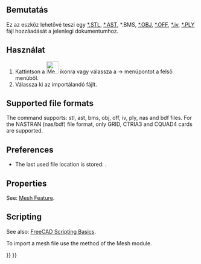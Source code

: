 <languages/>

{{Docnav
|
|[[Mesh_Export|Export]]
|[[Mesh_Workbench|Mesh]]
|IconL=
|IconR=Mesh_Export.svg
|IconC=Workbench_Mesh.svg
}}

<div class="mw-translate-fuzzy">
{{GuiCommand|Name=Mesh ImportMesh|MenuLocation=Hálók → Háló importálása|Workbenches=[[Mesh Workbench|Háló]]|SeeAlso=[[Std_Import|Std Import]]}}
</div>

<span id="Description"></span>
<div class="mw-translate-fuzzy">
==Bemutatás==
</div>

<div class="mw-translate-fuzzy">
Ez az eszköz lehetővé teszi egy [https://en.wikipedia.org/wiki/STL_(file_format) *.STL], [https://en.wikipedia.org/wiki/STL_(file_format)#ASCII_STL *.AST],  *.BMS, [https://en.wikipedia.org/wiki/Wavefront_.obj_file *.OBJ], [http://en.wikipedia.org/wiki/OFF *.OFF], [http://web.mit.edu/ivlib/www/iv/files.html *.iv], [https://en.wikipedia.org/wiki/PLY_(file_format) *.PLY] fájl hozzáadását a jelenlegi dokumentumhoz.
</div>

<span id="Usage"></span>
<div class="mw-translate-fuzzy">
==Használat==
</div>

<div class="mw-translate-fuzzy">
# Kattintson a [[Image:Mesh_ImportMesh.png|32px]] ikonra vagy válassza a {{KEY|Hálók}}  →  {{KEY|[[Image:Mesh ImportMesh.png|24px]] Háló importálása…}} menüpontot a felső menüből.
# Válassza ki az importálandó fájlt.
</div>

==Supported file formats==

The command supports: stl, ast, bms, obj, off, iv, ply, nas and bdf files. For the NASTRAN (nas/bdf) file format, only GRID, CTRIA3 and CQUAD4 cards are supported.

==Preferences==

* The last used file location is stored: {{MenuCommand|Tools → Edit parameters... → BaseApp → Preferences → General → FileOpenSavePath}}.

==Properties==

See: [[Mesh_Feature|Mesh Feature]].

==Scripting==

See also: [[FreeCAD_Scripting_Basics|FreeCAD Scripting Basics]].

To import a mesh file use the {{incode|insert}} method of the Mesh module.

{{Code|code=
import Mesh
Mesh.insert('D:/testfiles/cylinder.stl')
}}


{{Docnav
|
|[[Mesh_Export|Export]]
|[[Mesh_Workbench|Mesh]]
|IconL=
|IconR=Mesh_Export.svg
|IconC=Workbench_Mesh.svg
}}

{{Mesh Tools navi{{#translation:}}}}
{{Userdocnavi{{#translation:}}}}
{{clear}}